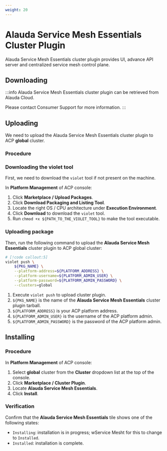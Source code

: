 ```yaml
---
weight: 20
---
```


# Alauda Service Mesh Essentials Cluster Plugin

Alauda Service Mesh Essentials cluster plugin provides UI, advance API server and centralized service mesh control plane.

## Downloading

:::info
Alauda Service Mesh Essentials cluster plugin can be retrieved from Alauda Cloud.

Please contact Consumer Support for more information.
:::

## Uploading

We need to upload the Alauda Service Mesh Essentials cluster plugin to ACP **global** cluster.

### Procedure

<Steps>

### Downloading the violet tool

First, we need to download the `violet` tool if not present on the machine.

In **Platform Management** of ACP console:

1. Click **Marketplace / Upload Packages**.
2. Click **Download Packaging and Listing Tool**.
3. Locate the right OS / CPU architecture under **Execution Environment**.
4. Click **Download** to download the `violet` tool.
5. Run `chmod +x ${PATH_TO_THE_VIOLET_TOOL}` to make the tool executable.

### Uploading package

Then, run the following command to upload the **Alauda Service Mesh Essentials** cluster plugin to ACP global cluster:

```bash
# [!code callout:5]
violet push \
    ${PKG_NAME} \
    --platform-address=${PLATFORM_ADDRESS} \
    --platform-username=${PLATFORM_ADMIN_USER} \
    --platform-password=${PLATFORM_ADMIN_PASSWORD} \
    --clusters=global
```

<Callouts>

1. Execute `violet push` to upload cluster plugin.
2. `${PKG_NAME}` is the name of the **Alauda Service Mesh Essentials** cluster plugin tarball.
3. `${PLATFORM_ADDRESS}` is your ACP platform address.
4. `${PLATFORM_ADMIN_USER}` is the username of the ACP platform admin.
5. `${PLATFORM_ADMIN_PASSWORD}` is the password of the ACP platform admin.

</Callouts>

</Steps>

## Installing

### Procedure

In **Platform Management** of ACP console:

1. Select **global** cluster from the **Cluster** dropdown list at the top of the console.
2. Click **Marketplace / Cluster Plugin**.
3. Locate **Alauda Service Mesh Essentials**.
4. Click **Install**.

### Verification

Confirm that the **Alauda Service Mesh Essentials** tile shows one of the following states:

- `Installing`: installation is in progress; wService Mesht for this to change to `Installed`.
- `Installed`: installation is complete.
